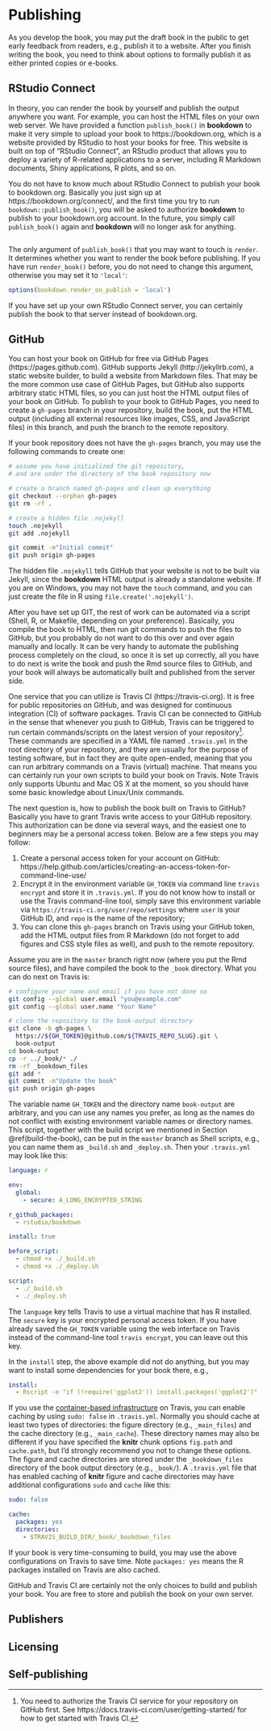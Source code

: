 # Publishing

As you develop the book, you may put the draft book in the public to get early feedback from readers, e.g., publish it to a website. After you finish writing the book, you need to think about options to formally publish it as either printed copies or e-books.

## RStudio Connect

In theory, you can render the book by yourself and publish the output anywhere you want. For example, you can host the HTML files on your own web server. We have provided a function `publish_book()` in **bookdown** to make it very simple to upload your book to https://bookdown.org, which is a website provided by RStudio to host your books for free. This website is built on top of "RStudio Connect", an RStudio product that allows you to deploy a variety of R-related applications to a server, including R Markdown documents, Shiny applications, R plots, and so on.

You do not have to know much about RStudio Connect to publish your book to bookdown.org. Basically you just sign up at https://bookdown.org/connect/, and the first time you try to run `bookdown::publish_book()`, you will be asked to authorize **bookdown** to publish to your bookdown.org account. In the future, you simply call `publish_book()` again and **bookdown** will no longer ask for anything.

```r
```

The only argument of `publish_book()` that you may want to touch is `render`. It determines whether you want to render the book before publishing. If you have run `render_book()` before, you do not need to change this argument, otherwise you may set it to `'local'`:

```r
options(bookdown.render_on_publish = 'local')
````

If you have set up your own RStudio Connect server, you can certainly publish the book to that server instead of bookdown.org.

## GitHub

You can host your book on GitHub for free via GitHub Pages (https://pages.github.com). GitHub supports Jekyll (http://jekyllrb.com), a static website builder, to build a website from Markdown files. That may be the more common use case of GitHub Pages, but GitHub also supports arbitrary static HTML files, so you can just host the HTML output files of your book on GitHub. To publish to your book to GitHub Pages, you need to create a `gh-pages` branch in your repository, build the book, put the HTML output (including all external resources like images, CSS, and JavaScript files) in this branch, and push the branch to the remote repository.

If your book repository does not have the `gh-pages` branch, you may use the following commands to create one:

```bash
# assume you have initialized the git repository,
# and are under the directory of the book repository now

# create a branch named gh-pages and clean up everything
git checkout --orphan gh-pages
git rm -rf .

# create a hidden file .nojekyll
touch .nojekyll
git add .nojekyll

git commit -m"Initial commit"
git push origin gh-pages
```

The hidden file `.nojekyll` tells GitHub that your website is not to be built via Jekyll, since the **bookdown** HTML output is already a standalone website. If you are on Windows, you may not have the `touch` command, and you can just create the file in R using `file.create('.nojekyll')`.

After you have set up GIT, the rest of work can be automated via a script (Shell, R, or Makefile, depending on your preference). Basically, you compile the book to HTML, then run git commands to push the files to GitHub, but you probably do not want to do this over and over again manually and locally. It can be very handy to automate the publishing process completely on the cloud, so once it is set up correctly, all you have to do next is write the book and push the Rmd source files to GitHub, and your book will always be automatically built and published from the server side.

One service that you can utilize is Travis CI (https://travis-ci.org). It is free for public repositories on GitHub, and was designed for continuous integration (CI) of software packages. Travis CI can be connected to GitHub in the sense that whenever you push to GitHub, Travis can be triggered to run certain commands/scripts on the latest version of your repository^[You need to authorize the Travis CI service for your repository on GitHub first. See https://docs.travis-ci.com/user/getting-started/ for how to get started with Travis CI.]. These commands are specified in a YAML file named `.travis.yml` in the root directory of your repository, and they are usually for the purpose of testing software, but in fact they are quite open-ended, meaning that you can run arbitrary commands on a Travis (virtual) machine. That means you can certainly run your own scripts to build your book on Travis. Note Travis only supports Ubuntu and Mac OS X at the moment, so you should have some basic knowledge about Linux/Unix commands.

The next question is, how to publish the book built on Travis to GitHub? Basically you have to grant Travis write access to your GitHub repository. This authorization can be done via several ways, and the easiest one to beginners may be a personal access token. Below are a few steps you may follow:

1. Create a personal access token for your account on GitHub: https://help.github.com/articles/creating-an-access-token-for-command-line-use/
1. Encrypt it in the environment variable `GH_TOKEN` via command line `travis encrypt` and store it in `.travis.yml`. If you do not know how to install or use the Travis command-line tool, simply save this environment variable via `https://travis-ci.org/user/repo/settings` where `user` is your GitHub ID, and `repo` is the name of the repository;
1. You can clone this `gh-pages` branch on Travis using your GitHub token, add the HTML output files from R Markdown (do not forget to add figures and CSS style files as well), and push to the remote repository.

Assume you are in the `master` branch right now (where you put the Rmd source files), and have compiled the book to the `_book` directory. What you can do next on Travis is:

```bash
# configure your name and email if you have not done so
git config --global user.email "you@example.com"
git config --global user.name "Your Name"

# clone the repository to the book-output directory
git clone -b gh-pages \
  https://${GH_TOKEN}@github.com/${TRAVIS_REPO_SLUG}.git \
  book-output
cd book-output
cp -r ../_book/* ./
rm -rf _bookdown_files
git add *
git commit -m"Update the book"
git push origin gh-pages
```

The variable name `GH_TOKEN` and the directory name `book-output` are arbitrary, and you can use any names you prefer, as long as the names do not conflict with existing environment variable names or directory names. This script, together with the build script we mentioned in Section \@ref(build-the-book), can be put in the `master` branch as Shell scripts, e.g., you can name them as `_build.sh` and `_deploy.sh`. Then your `.travis.yml` may look like this:

```yaml
language: r

env:
  global:
    - secure: A_LONG_ENCRYPTED_STRING

r_github_packages:
  - rstudio/bookdown

install: true

before_script:
  - chmod +x ./_build.sh
  - chmod +x ./_deploy.sh

script:
  - ./_build.sh
  - ./_deploy.sh
```

The `language` key tells Travis to use a virtual machine that has R installed. The `secure` key is your encrypted personal access token. If you have already saved the `GH_TOKEN` variable using the web interface on Travis instead of the command-line tool `travis encrypt`, you can leave out this key.

In the `install` step, the above example did not do anything, but you may want to install some dependencies for your book there, e.g.,

```yaml
install:
  - Rscript -e "if (!require('ggplot2')) install.packages('ggplot2')"
```

If you use the [container-based infrastructure](https://docs.travis-ci.com/user/workers/container-based-infrastructure/) on Travis, you can enable caching by using `sudo: false` in `.travis.yml`. Normally you should cache at least two types of directories: the figure directory (e.g., `_main_files`) and the cache directory (e.g., `_main_cache`). These directory names may also be different if you have specified the **knitr** chunk options `fig.path` and `cache.path`, but I'd strongly recommend you not to change these options. The figure and cache directories are stored under the `_bookdown_files` directory of the book output directory (e.g., `_book/`). A `.travis.yml` file that has enabled caching of **knitr** figure and cache directories may have additional configurations `sudo` and `cache` like this:

```yaml
sudo: false

cache:
  packages: yes
  directories:
    - $TRAVIS_BUILD_DIR/_book/_bookdown_files
```

If your book is very time-consuming to build, you may use the above configurations on Travis to save time. Note `packages: yes` means the R packages installed on Travis are also cached.

GitHub and Travis CI are certainly not the only choices to build and publish your book. You are free to store and publish the book on your own server.

## Publishers

## Licensing

## Self-publishing
